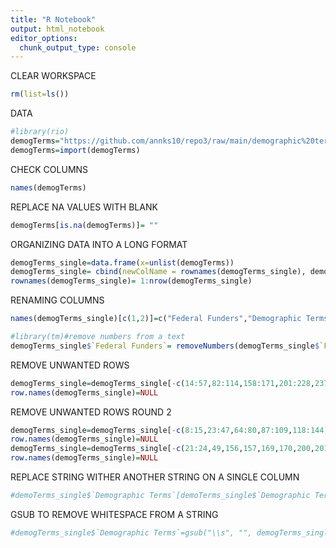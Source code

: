 ```yaml
---
title: "R Notebook"
output: html_notebook
editor_options: 
  chunk_output_type: console
---
```

CLEAR WORKSPACE
```r
rm(list=ls())
```
DATA
```r
#library(rio)
demogTerms="https://github.com/annks10/repo3/raw/main/demographic%20terms.xlsx"  
demogTerms=import(demogTerms)
```
CHECK COLUMNS
```r
names(demogTerms)
```

REPLACE NA VALUES WITH BLANK
```r
demogTerms[is.na(demogTerms)]= ""
```

ORGANIZING DATA INTO A LONG FORMAT 
```r
demogTerms_single=data.frame(x=unlist(demogTerms))
demogTerms_single= cbind(newColName = rownames(demogTerms_single), demogTerms_single)
rownames(demogTerms_single)= 1:nrow(demogTerms_single)
```
RENAMING COLUMNS 
```r
names(demogTerms_single)[c(1,2)]=c("Federal Funders","Demographic Terms")

#library(tm)#remove numbers from a text
demogTerms_single$`Federal Funders`= removeNumbers(demogTerms_single$`Federal Funders`)
```

REMOVE UNWANTED ROWS 

```r
demogTerms_single=demogTerms_single[-c(14:57,82:114,158:171,201:228,237:258,392:399,411:456,469:513,522:570,591:627),]
row.names(demogTerms_single)=NULL
```
REMOVE UNWANTED ROWS ROUND 2
```r
demogTerms_single=demogTerms_single[-c(8:15,23:47,64:80,87:109,118:144),]
row.names(demogTerms_single)=NULL
demogTerms_single=demogTerms_single[-c(21:24,49,156,157,169,170,200,201),]
row.names(demogTerms_single)=NULL
```

REPLACE STRING WITHER ANOTHER STRING ON A SINGLE COLUMN

```r
#demoTerms_single$`Demographic Terms`[demoTerms_single$`Demographic Terms` == 'w']= 'White'
```

GSUB TO REMOVE WHITESPACE FROM A STRING
```r
#demogTerms_single$`Demographic Terms`=gsub("\\s", "", demogTerms_single$`Demographic Terms`)   
```


```r

```

